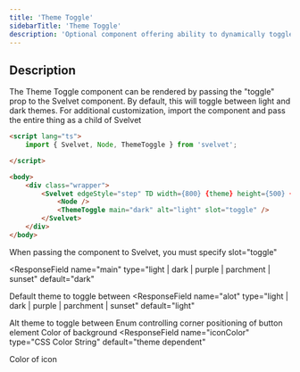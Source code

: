 ```yaml
---
title: 'Theme Toggle'
sidebarTitle: 'Theme Toggle'
description: 'Optional component offering ability to dynamically toggle between themes'
---
```


## Description

The Theme Toggle component can be rendered by passing the "toggle" prop to the Svelvet component. By default, this will toggle between light and dark themes. For additional customization, import the component and pass the entire thing as a child of Svelvet

```HTML
<script lang="ts">
	import { Svelvet, Node, ThemeToggle } from 'svelvet';

</script>

<body>
	<div class="wrapper">
		<Svelvet edgeStyle="step" TD width={800} {theme} height={500} {zoom} minimap controls>
			<Node />
			<ThemeToggle main="dark" alt="light" slot="toggle" />
		</Svelvet>
	</div>
</body>
```

<Info>
  When passing the component to Svelvet, you must specify slot="toggle"
</Info>

<ResponseField
  name="main"
  type="light | dark | purple | parchment | sunset"
  default="dark"
>
  Default theme to toggle between
</ResponseField>
<ResponseField
  name="alot"
  type="light | dark | purple | parchment | sunset"
  default="light"
>
  Alt theme to toggle between
</ResponseField>
<ResponseField name="corner" type="NE | SE | NW | SW" default="NE">
  Enum controlling corner positioning of button element
</ResponseField>
<ResponseField name="bgColor" type="CSS Color String" default="theme dependent">
  Color of background
</ResponseField>
<ResponseField
  name="iconColor"
  type="CSS Color String"
  default="theme dependent"
>
  Color of icon
</ResponseField>
